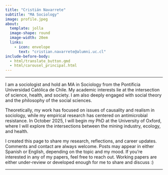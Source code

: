 ```yaml
---
title: "Cristián Navarrete"
subtitle: "MA Sociology"
image: profile.jpeg
about:
  template: jolla
  image-shape: round
  image-width: 20em
  links: 
    - icon: envelope
      text: "cristian.navarrete@alumni.uc.cl"
include-before-body: 
  - html/translate_button.qmd
  - html/carousel_principal.html
---
```


------------------------------------------------------------------------

I am a sociologist and hold an MA in Sociology from the Pontificia Universidad Católica de Chile. My academic interests lie at the intersection of science, health, and society. I am also deeply engaged with social theory and the philosophy of the social sciences.

Theoretically, my work has focused on issues of causality and realism in sociology, while my empirical research has centered on antimicrobial resistance. In October 2025, I will begin my PhD at the University of Oxford, where I will explore the intersections between the mining industry, ecology, and health.

I created this page to share my research, reflections, and career updates. Comments and contact are always welcome. Posts may appear in either Spanish or English, depending on the topic and my mood. If you're interested in any of my papers, feel free to reach out. Working papers are either under-review or developed enough for me to share and discuss :)

------------------------------------------------------------------------
